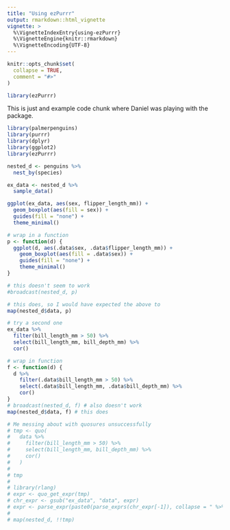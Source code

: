 ```yaml
---
title: "Using ezPurrr"
output: rmarkdown::html_vignette
vignette: >
  %\VignetteIndexEntry{using-ezPurrr}
  %\VignetteEngine{knitr::rmarkdown}
  %\VignetteEncoding{UTF-8}
---
```


```r
knitr::opts_chunk$set(
  collapse = TRUE,
  comment = "#>"
)
```

```r
library(ezPurrr)
```

This is just and example code chunk where Daniel was playing with the package.

```r
library(palmerpenguins)
library(purrr)
library(dplyr)
library(ggplot2)
library(ezPurrr)

nested_d <- penguins %>% 
  nest_by(species) 

ex_data <- nested_d %>% 
  sample_data()

ggplot(ex_data, aes(sex, flipper_length_mm)) +
  geom_boxplot(aes(fill = sex)) +
  guides(fill = "none") +
  theme_minimal()

# wrap in a function
p <- function(d) {
  ggplot(d, aes(.data$sex, .data$flipper_length_mm)) +
    geom_boxplot(aes(fill = .data$sex)) +
    guides(fill = "none") +
    theme_minimal()
}

# this doesn't seem to work
#broadcast(nested_d, p)

# this does, so I would have expected the above to
map(nested_d$data, p)

# try a second one
ex_data %>% 
  filter(bill_length_mm > 50) %>% 
  select(bill_length_mm, bill_depth_mm) %>% 
  cor() 

# wrap in function
f <- function(d) {
  d %>% 
    filter(.data$bill_length_mm > 50) %>% 
    select(.data$bill_length_mm, .data$bill_depth_mm) %>% 
    cor() 
}
# broadcast(nested_d, f) # also doesn't work
map(nested_d$data, f) # this does

# Me messing about with quosures unsuccessfully 
# tmp <- quo(
#   data %>% 
#     filter(bill_length_mm > 50) %>% 
#     select(bill_length_mm, bill_depth_mm) %>% 
#     cor()
#   )
# 
# tmp
# 
# library(rlang)
# expr <- quo_get_expr(tmp)
# chr_expr <- gsub("ex_data", "data", expr)
# expr <- parse_expr(paste0(parse_exprs(chr_expr[-1]), collapse = " %>% "))
# 
# map(nested_d, !!tmp)
```
